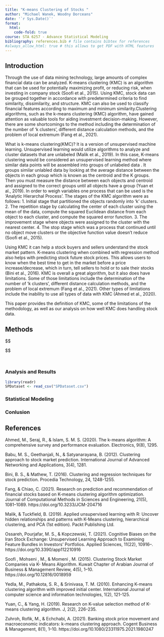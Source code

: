 ```yaml
---
title: "K-means Clustering of Stocks "
author: "Michael Wanek, Woodny Dorceans"
date: '`r Sys.Date()`'
format:
  html:
    code-fold: true
course: STA 6257 - Advance Statistical Modeling
bibliography: references.bib # file contains bibtex for references
#always_allow_html: true # this allows to get PDF with HTML features
---
```


## Introduction
Through the use of data mining technology, large amounts of complex financial data can be analyzed. K-means clustering (KMC) is an algorithm that can be used for potentially maximizing profit, or reducing risk, when investing in company stock (Soofi et al., 2015). Using KMC, stock data can be grouped together in accordance with predetermined criteria to find similarity, dissimilarity, and structure. KMC can also be used to classify financial features according to maximum and minimum similarity.Clustering algorithms, such as the k-means clustering (KMC) algorithm, have gained attention as valuable tools for aiding investment decision-making. However, there are some shortcomings to the method including the determination of the number of ‘k clusters’, different distance calculation methods, and the problem of local extremum (Fang et al., 2021).

What is k-means clustering(KMC)? It is a version of unsupervised machine learning. Unsupervised learning would utilize algorithms to analyze and cluster datasets that are unlabeled (Malik et al., 2019). In this case, K-means clustering would be considered an unsupervised learning method where similar data points will be assembled into groups of unlabeled data . It groups similar unlabled data by looking at the average distance between the objects in each group which is known as the centroid and the K groups. Then you must measure the distance between each objects and centroid and assigned to the correct groups until all objects have a group (Yuan et al., 2019). In order to weigh variables one process that can be used is the ‘Analytic Hierarchal Process’. The stages of the KMC algorithm were as follows:
1.	Initial stage that partitioned the objects randomly into ‘k’ clusters.
2.	The repetition stage by calculating the center of each cluster using the mean of the data, compute the squared Euclidean distance from each object to each cluster, and compute the squared error function.
3.	The improvement stage where objects were assigned to the cluster with the nearest center.
4.	The stop stage which was a process that continued until no object move clusters or the objective function value doesn’t reduce (Soofi et al., 2015).

Using KMC it can help a stock buyers and sellers understand the stock market pattern. K-means clustering when combined with regression method also helps with predicting stock future stock prices. This allows users to know when the best time to get in the market before a price increase/decrease, which in turn, tell sellers to hold or to sale their stocks (Bini et al., 2016). KMC is overall a great algorithm, but it also does have limitations. Some of those limitations include the determination of the number of ‘k clusters’, different distance calculation methods, and the problem of local extremum (Fang et al., 2021). Other types of limitations include the inability to use all types of data with KMC (Ahmed et al., 2020).


This paper provides the definition of KMC, some of the limitations of the methodology, as well as our analysis on how well KMC does handling stock data. 


## Methods


$$

$$


```r

```


```r

  
```

### Analysis and Results
```r
library(readr)
SPDataset <- read_csv("SPDataset.csv")
```

### Statistical Modeling

### Conlusion

## References
Ahmed, M., Seraj, R., & Islam, S. M. S. (2020). The k-means algorithm: A comprehensive survey and performance evaluation. Electronics, 9(8), 1295.

Babu, M. S., Geethanjali, N., & Satyanarayana, B. (2012). Clustering approach to stock market prediction. International Journal of Advanced Networking and Applications, 3(4), 1281.

Bini, B. S., & Mathew, T. (2016). Clustering and regression techniques for stock prediction. Procedia Technology, 24, 1248-1255.

Fang, &amp; Chiao, C. (2021). Research on prediction and recommendation of financial stocks based
on K-means clustering algorithm optimization. Journal of Computational Methods in Sciences
and Engineering, 21(5), 1081–1089. https://doi.org/10.3233/JCM-204716

Malik, &amp; Tuckfield, B. (2019). Applied unsupervised learning with R: Uncover hidden
relationships and patterns with K-Means clustering, hierarchical clustering, and PCA (1st
edition). Packt Publishing Ltd.

Ossareh, Pourjafar, M. S., &amp; Kopczewski, T. (2021). Cognitive Biases on the Iran Stock
Exchange: Unsupervised Learning Approach to Examining Feature Bundles in Investors’
Portfolios. Applied Sciences, 11(22), 10916–. https://doi.org/10.3390/app112210916

Soofi , Mohseni , M., &amp; Momeni , M. (2015). Clustering Stock Market Companies via K- Means
Algorithm. Kuwait Chapter of Arabian Journal of Business &amp; Management Review, 4(5), 1–10.
https://doi.org/10.12816/0018959

Yedla, M., Pathakota, S. R., & Srinivasa, T. M. (2010). Enhancing K-means clustering algorithm with improved initial center. International Journal of computer science and information technologies, 1(2), 121-125.

Yuan, C., & Yang, H. (2019). Research on K-value selection method of K-means clustering algorithm. J, 2(2), 226-235.

Zuhroh, Rofik, M., &amp; Echchabi, A. (2021). Banking stock price movement and
macroeconomic indicators: k-means clustering approach. Cogent Business &amp; Management,
8(1), 1–10. https://doi.org/10.1080/23311975.2021.1980247



